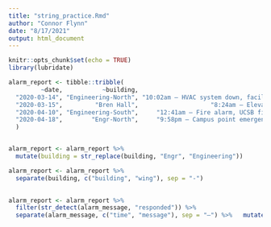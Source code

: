 ```yaml
---
title: "string_practice.Rmd"
author: "Connor Flynn"
date: "8/17/2021"
output: html_document
---
```


```r
knitr::opts_chunk$set(echo = TRUE)
library(lubridate)
```

```r
alarm_report <- tibble::tribble(
         ~date,           ~building,                                              ~alarm_message,
  "2020-03-14", "Engineering-North", "10:02am – HVAC system down, facilities management alerted",
  "2020-03-15",         "Bren Hall",                    "8:24am – Elevator North out of service",
  "2020-04-10", "Engineering-South",     "12:41am – Fire alarm, UCSB fire responded and cleared",
  "2020-04-18",        "Engr-North",     "9:58pm – Campus point emergency siren, UCPD responded"
  )



```


```r
alarm_report <- alarm_report %>% 
  mutate(building = str_replace(building, "Engr", "Engineering"))

alarm_report <- alarm_report %>% 
  separate(building, c("building", "wing"), sep = "-")
  

```

```r
alarm_report <- alarm_report %>% 
  filter(str_detect(alarm_message, "responded")) %>% 
  separate(alarm_message, c("time", "message"), sep = "–") %>%   mutate(date = ymd(date))
```


